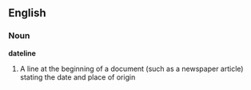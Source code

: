 ==English==

===Noun===

'''dateline'''

# A line at the beginning of a document (such as a newspaper article) stating the date and place of origin